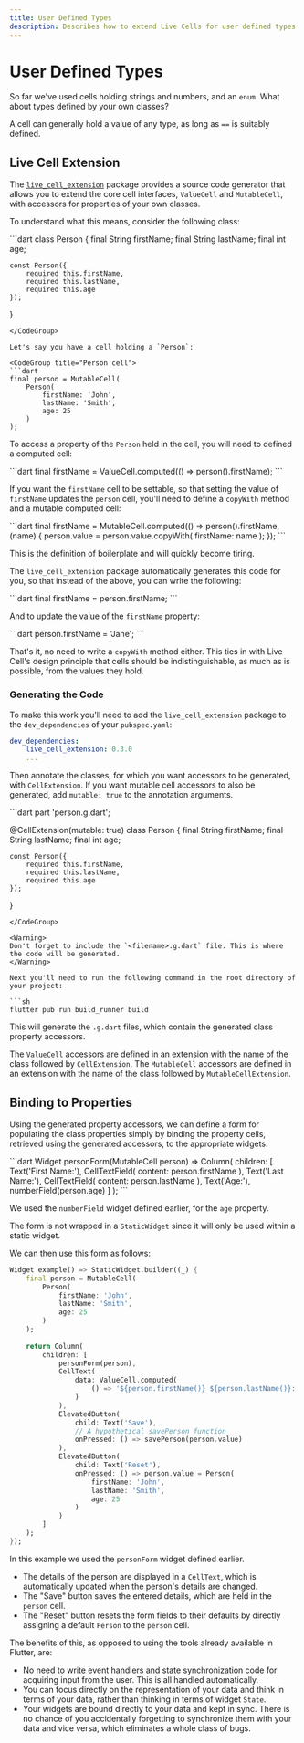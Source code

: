 ```yaml
---
title: User Defined Types
description: Describes how to extend Live Cells for user defined types
---
```


# User Defined Types

So far we've used cells holding strings and numbers, and an
`enum`. What about types defined by your own classes?

A cell can generally hold a value of any type, as long as `==` is
suitably defined.

## Live Cell Extension

The
[`live_cell_extension`](https://pub.dev/packages/live_cell_extension)
package provides a source code generator that allows you to extend the
core cell interfaces, `ValueCell` and `MutableCell`, with accessors
for properties of your own classes.

To understand what this means, consider the following class:

<CodeGroup title="Person class">
```dart
class Person {
	final String firstName;
	final String lastName;
	final int age;
	
	const Person({
		required this.firstName,
		required this.lastName,
		required this.age
	});
}
```
</CodeGroup>

Let's say you have a cell holding a `Person`:

<CodeGroup title="Person cell">
```dart
final person = MutableCell(
	Person(
		firstName: 'John',
		lastName: 'Smith',
		age: 25
	)
);
```
</CodeGroup>

To access a property of the `Person` held in the cell, you will need
to defined a computed cell:

<CodeGroup title="Accessing properties in cells">
```dart
final firstName = ValueCell.computed(() => person().firstName);
```
</CodeGroup>

If you want the `firstName` cell to be settable, so that setting the
value of `firstName` updates the `person` cell, you'll need to define
a `copyWith` method and a mutable computed cell:


<CodeGroup title="Mutating properties in cells">
```dart
final firstName = MutableCell.computed(() => person().firstName, (name) {
	person.value = person.value.copyWith(
		firstName: name
	);
});
```
</CodeGroup>

This is the definition of boilerplate and will quickly become tiring.

The `live_cell_extension` package automatically generates this code
for you, so that instead of the above, you can write the following:

<CodeGroup title="Generated ValueCell property accessors">
```dart
final firstName = person.firstName;
```
</CodeGroup>

And to update the value of the `firstName` property:

<CodeGroup title="Generated MutableCell property accessors">
```dart
person.firstName = 'Jane';
```
</CodeGroup>

That's it, no need to write a `copyWith` method either. This ties in
with Live Cell's design principle that cells should be
indistinguishable, as much as is possible, from the values they hold.

### Generating the Code

To make this work you'll need to add the `live_cell_extension` package
to the `dev_dependencies` of your `pubspec.yaml`:

```yaml
dev_dependencies:
	live_cell_extension: 0.3.0
	...
```

Then annotate the classes, for which you want accessors to be
generated, with `CellExtension`. If you want mutable cell accessors to
also be generated, add `mutable: true` to the annotation arguments.

<CodeGroup title="person.dart">
```dart
part 'person.g.dart';

@CellExtension(mutable: true)
class Person {
	final String firstName;
	final String lastName;
	final int age;
	
	const Person({
		required this.firstName,
		required this.lastName,
		required this.age
	});
}
```
</CodeGroup>

<Warning>
Don't forget to include the `<filename>.g.dart` file. This is where
the code will be generated.
</Warning>

Next you'll need to run the following command in the root directory of
your project:

```sh
flutter pub run build_runner build
```

This will generate the `.g.dart` files, which contain the generated
class property accessors.

The `ValueCell` accessors are defined in an extension with the name of
the class followed by `CellExtension`. The `MutableCell` accessors are
defined in an extension with the name of the class followed by
`MutableCellExtension`.

## Binding to Properties

Using the generated property accessors, we can define a form for
populating the class properties simply by binding the property cells,
retrieved using the generated accessors, to the appropriate widgets.

<CodeGroup title="Binding directly to properties">
```dart
Widget personForm(MutableCell<Person> person) => Column(
	children: [
		Text('First Name:'),
		CellTextField(
			content: person.firstName
		),
		Text('Last Name:'),
		CellTextField(
			content: person.lastName
		),
		Text('Age:'),
		numberField(person.age)
	]
);
```
</CodeGroup>

We used the `numberField` widget defined earlier, for the `age`
property.

<Info>

The form is not wrapped in a `StaticWidget` since it will only be used
within a static widget.

</Info>

We can then use this form as follows:

```dart
Widget example() => StaticWidget.builder((_) {
	final person = MutableCell(
		Person(
			firstName: 'John',
			lastName: 'Smith',
			age: 25
		)
	);
	
	return Column(
		children: [
			personForm(person),
			CellText(
				data: ValueCell.computed(
					() => '${person.firstName()} ${person.lastName()}: ${person.age()} years'
				)
			),
			ElevatedButton(
				child: Text('Save'),
				// A hypothetical savePerson function
				onPressed: () => savePerson(person.value)
			),
			ElevatedButton(
				child: Text('Reset'),
				onPressed: () => person.value = Person(
					firstName: 'John',
					lastName: 'Smith',
					age: 25
				)
			)	
		]
	);
});
```

In this example we used the `personForm` widget defined earlier. 

* The details of the person are displayed in a `CellText`, which is
  automatically updated when the person's details are changed.
* The "Save" button saves the entered details, which are held in the
  `person` cell.
* The "Reset" button resets the form fields to their defaults by
  directly assigning a default `Person` to the `person` cell.
  
The benefits of this, as opposed to using the tools already available
in Flutter, are:

* No need to write event handlers and state synchronization code for
  acquiring input from the user. This is all handled automatically.
* You can focus directly on the representation of your data and think
  in terms of your data, rather than thinking in terms of widget `State`.
* Your widgets are bound directly to your data and kept in sync. There
  is no chance of you accidentally forgetting to synchronize them with
  your data and vice versa, which eliminates a whole class of bugs.
